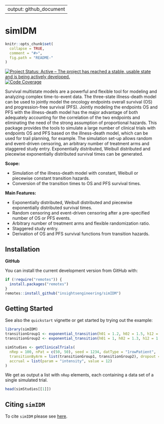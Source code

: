 --
output: github_document
---
<!-- markdownlint-disable-file -->
<!-- README.md needs to be generated from README.Rmd. Please edit that file -->

# simIDM

```r
knitr::opts_chunk$set(
  collapse = TRUE,
  comment = "#>",
  fig.path = "README-"
)
```

<!-- badges: start -->
[![Project Status: Active – The project has reached a stable, usable state and is being actively developed.](https://www.repostatus.org/badges/latest/active.svg)](https://www.repostatus.org/#active)
[![Code Coverage](https://raw.githubusercontent.com/insightsengineering/simIDM/_xml_coverage_reports/data/main/badge.svg)](https://raw.githubusercontent.com/insightsengineering/simIDM/_xml_coverage_reports/data/main/coverage.xml)
<!-- badges: end -->
\

Survival multistate models are a powerful and flexible tool for modeling and analyzing complex time-to-event data.
The three-state illness-death model can be used to jointly model the oncology endpoints overall survival (OS) and
progression-free survival (PFS). Jointly modeling the endpoints OS and PFS with the illness-death model has the major 
advantage of both adequately accounting for the correlation of the two endpoints and eliminating the need of the strong 
assumption of proportional hazards. This package provides the tools to simulate a large number of clinical trials with 
endpoints OS and PFS based on the illness-death model, which can be used for trail planning, for example. The simulation 
set-up allows random and event-driven censoring, an arbitrary number of treatment arms and staggered study entry.
Exponentially distributed, Weibull distributed and piecewise exponentially distributed survival times can be generated.

**Scope:**

* Simulation of the illness-death model with constant, Weibull or piecewise constant transition hazards.
* Conversion of the transition times to OS and PFS survival times.

**Main Features:**

* Exponentially distributed, Weibull distributed and piecewise exponentially distributed survival times.
* Random censoring and event-driven censoring after a pre-specified number of OS or PFS events.
* Arbitrary number of treatment arms and flexible randomization ratio.
* Staggered study entry.
* Derivation of OS and PFS survival functions from transition hazards.

## Installation

<!-- **CRAN** -->

<!-- You can install the current stable version from CRAN with: -->

<!-- ```{r cran-installation, eval = FALSE} -->
<!-- install.packages("mmrm") -->
<!-- ``` -->

**GitHub**

You can install the current development version from GitHub with:

```r
if (!require("remotes")) {
  install.packages("remotes")
}
remotes::install_github("insightsengineering/simIDM")
```

## Getting Started

See also the `quickstart` vignette or get started by trying out the example:

```r
library(simIDM)
transitionGroup1 <- exponential_transition(h01 = 1.2, h02 = 1.5, h12 = 1.6)
transitionGroup2 <- exponential_transition(h01 = 1, h02 = 1.3, h12 = 1.7)

simStudies <- getClinicalTrials(
  nRep = 100, nPat = c(50, 50), seed = 1234, datType = "1rowPatient",
  transitionByArm = list(transitionGroup1, transitionGroup2), dropout = list(rate = 0.1, time = 12),
  accrual = list(param = "intensity", value = 12)
)
```

We get as output a list with `nRep` elements, each containing a data set of a single simulated trial.

```r
head(simStudies[[1]])
```


## Citing `simIDM`

To cite `simIDM` please see [here](https://insightsengineering.github.io/simIDM/main/authors.html#citation).
